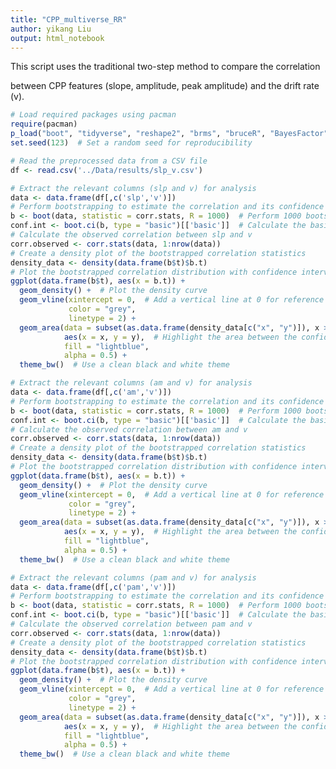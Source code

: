 ```yaml
---
title: "CPP_multiverse_RR"
author: yikang Liu
output: html_notebook
---
```

This script uses the traditional two-step method to compare the correlation 

between CPP features (slope, amplitude, peak amplitude) and the drift rate (v).

```r
# Load required packages using pacman
require(pacman)
p_load("boot", "tidyverse", "reshape2", "brms", "bruceR", "BayesFactor", "nlme", "lme4", "patchwork")
set.seed(123)  # Set a random seed for reproducibility

```

```r
# Read the preprocessed data from a CSV file
df <- read.csv('../Data/results/slp_v.csv')
```


```r
# Extract the relevant columns (slp and v) for analysis
data <- data.frame(df[,c('slp','v')])
# Perform bootstrapping to estimate the correlation and its confidence intervals
b <- boot(data, statistic = corr.stats, R = 1000)  # Perform 1000 bootstrap resamples
conf.int <- boot.ci(b, type = "basic")[['basic']]  # Calculate the basic confidence interval
# Calculate the observed correlation between slp and v
corr.observed <- corr.stats(data, 1:nrow(data))
# Create a density plot of the bootstrapped correlation statistics
density_data <- density(data.frame(b$t)$b.t)
# Plot the bootstrapped correlation distribution with confidence intervals
ggplot(data.frame(b$t), aes(x = b.t)) +
  geom_density() +  # Plot the density curve
  geom_vline(xintercept = 0,  # Add a vertical line at 0 for reference
             color = "grey",
             linetype = 2) +
  geom_area(data = subset(as.data.frame(density_data[c("x", "y")]), x >= conf.int[4] & x <= conf.int[5]),
            aes(x = x, y = y),  # Highlight the area between the confidence intervals
            fill = "lightblue", 
            alpha = 0.5) +
  theme_bw()  # Use a clean black and white theme

```


```r
# Extract the relevant columns (am and v) for analysis
data <- data.frame(df[,c('am','v')])
# Perform bootstrapping to estimate the correlation and its confidence intervals
b <- boot(data, statistic = corr.stats, R = 1000)  # Perform 1000 bootstrap resamples
conf.int <- boot.ci(b, type = "basic")[['basic']]  # Calculate the basic confidence interval
# Calculate the observed correlation between am and v
corr.observed <- corr.stats(data, 1:nrow(data))
# Create a density plot of the bootstrapped correlation statistics
density_data <- density(data.frame(b$t)$b.t)
# Plot the bootstrapped correlation distribution with confidence intervals
ggplot(data.frame(b$t), aes(x = b.t)) +
  geom_density() +  # Plot the density curve
  geom_vline(xintercept = 0,  # Add a vertical line at 0 for reference
             color = "grey",
             linetype = 2) +
  geom_area(data = subset(as.data.frame(density_data[c("x", "y")]), x >= conf.int[4] & x <= conf.int[5]),
            aes(x = x, y = y),  # Highlight the area between the confidence intervals
            fill = "lightblue", 
            alpha = 0.5) +
  theme_bw()  # Use a clean black and white theme

```


```r
# Extract the relevant columns (pam and v) for analysis
data <- data.frame(df[,c('pam','v')])
# Perform bootstrapping to estimate the correlation and its confidence intervals
b <- boot(data, statistic = corr.stats, R = 1000)  # Perform 1000 bootstrap resamples
conf.int <- boot.ci(b, type = "basic")[['basic']]  # Calculate the basic confidence interval
# Calculate the observed correlation between pam and v
corr.observed <- corr.stats(data, 1:nrow(data))
# Create a density plot of the bootstrapped correlation statistics
density_data <- density(data.frame(b$t)$b.t)
# Plot the bootstrapped correlation distribution with confidence intervals
ggplot(data.frame(b$t), aes(x = b.t)) +
  geom_density() +  # Plot the density curve
  geom_vline(xintercept = 0,  # Add a vertical line at 0 for reference
             color = "grey",
             linetype = 2) +
  geom_area(data = subset(as.data.frame(density_data[c("x", "y")]), x >= conf.int[4] & x <= conf.int[5]),
            aes(x = x, y = y),  # Highlight the area between the confidence intervals
            fill = "lightblue", 
            alpha = 0.5) +
  theme_bw()  # Use a clean black and white theme

```

